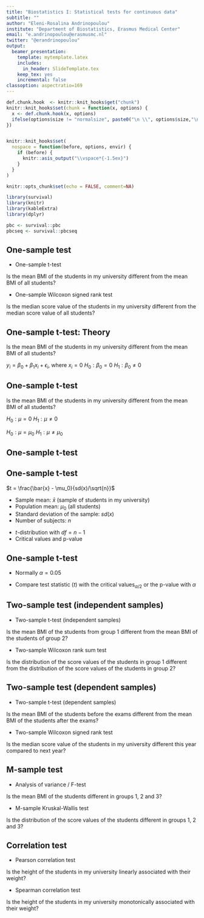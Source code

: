```yaml
---
title: "Biostatistics I: Statistical tests for continuous data"
subtitle: ""
author: "Eleni-Rosalina Andrinopoulou"
institute: "Department of Biostatistics, Erasmus Medical Center"
email: "e.andrinopoulou@erasmusmc.nl"
twitter: "@erandrinopoulou"
output:
  beamer_presentation:
    template: mytemplate.latex
    includes:
      in_header: SlideTemplate.tex
    keep_tex: yes
    incremental: false
classoption: aspectratio=169
---
```


  
```r
def.chunk.hook  <- knitr::knit_hooks$get("chunk")
knitr::knit_hooks$set(chunk = function(x, options) {
  x <- def.chunk.hook(x, options)
  ifelse(options$size != "normalsize", paste0("\n \\", options$size,"\n\n", x, "\n\n \\normalsize"), x)
})


knitr::knit_hooks$set(
  nospace = function(before, options, envir) {
    if (before) {
      knitr::asis_output("\\vspace*{-1.5ex}")
    }
  }
)

knitr::opts_chunk$set(echo = FALSE, comment=NA)

library(survival)
library(knitr)
library(kableExtra)
library(dplyr)

pbc <- survival::pbc
pbcseq <- survival::pbcseq
```



 
## One-sample test 

\blue{Parametric}

* One-sample t-test 

Is the mean BMI of the students in my university different from the
mean BMI of all students?

\blue{Non-parametric}

* One-sample Wilcoxon signed rank test

Is the median score value of the students in my university different from
the median score value of all students?


## One-sample t-test: Theory 

\blue{Scenario} 

Is the mean BMI of the students in my university different from the mean BMI of all students?


\blue{Connection with linear regression}

$y_i = \beta_0 + \beta_1x_i + \epsilon_i$, where $x_i = 0$
\newline\newline
$H_0: \beta_0 = 0$\newline
$H_1: \beta_0 \neq 0$


## One-sample t-test

\blue{Scenario} 

Is the mean BMI of the students in my university different from the mean BMI of all students?


\blue{Alternatively}

$H_0: \mu = 0$\newline
$H_1: \mu \neq 0$

\blue{More general}

$H_0: \mu = \mu_0$\newline
$H_1: \mu \neq \mu_0$



## One-sample t-test 

\begin{tcolorbox}[colback=EMCdark,
                  colframe=EMCdark,
                  width=13cm
                 ]
{\color{white} 
If \textbf{one-tailed}
\newline\newline
Is the mean BMI of the students in my university larger than the mean BMI of all students?\newline
$H_0: \mu = \mu_0$\newline
$H_1: \mu > \mu_0$\newline
\newline
or\newline
\newline
Is the mean BMI of the students in my university smaller than the mean BMI of all students?\newline
$H_0: \mu = \mu_0$\newline
$H_1: \mu < \mu_0$
}
\end{tcolorbox}



## One-sample t-test  

\blue{Test statistic}

$t = \frac{\bar{x} - \mu_0}{sd(x)/\sqrt{n}}$

- Sample mean: $\bar{x}$ (sample of students in my university) 
- Population mean: $\mu_0$ (all students) 
- Standard deviation of the sample: $sd(x)$  
- Number of subjects: $n$ 

\blue{Sampling distribution}

- $t$-distribution with $df = n - 1$ 
- Critical values and p-value



## One-sample t-test

\blue{Type I error}

- Normally $\alpha = 0.05$

\blue{Draw conclusions}

- Compare test statistic ($t$) with the critical values$_{\alpha/2}$ or the p-value with $\alpha$

\begin{tcolorbox}[colback=EMCdark,
                  colframe=EMCdark,
                  width=13cm
                 ]
{\color{white} 

If \textbf{one-tailed}: Compare test statistic with the critical value$_{\alpha}$

}

\end{tcolorbox}




 
## Two-sample test (independent samples)  

\blue{Parametric}

* Two-sample t-test (independent samples) 

Is the mean BMI of the students from group 1 different from the mean
BMI of the students of group 2?

\blue{Non-parametric}

* Two-sample Wilcoxon rank sum test

Is the distribution of the score values of the students in group 1 different
from the distribution of the score values of the students in group 2?

\blue{Connection with linear regression!}




 
## Two-sample test (dependent samples)

\blue{Parametric}

* Two-sample t-test (dependent samples)

Is the mean BMI of the students before the exams different from the
mean BMI of the students after the exams?

\blue{Non-parametric}

* Two-sample Wilcoxon signed rank test

Is the median score value of the students in my university different this
year compared to next year?

\blue{Connection with linear regression!}





 
## M-sample test 

\blue{Parametric}

* Analysis of variance / F-test

Is the mean BMI of the students different in groups 1, 2 and 3?

\blue{Non-parametric}

* M-sample Kruskal-Wallis test

Is the distribution of the score values of the students different in groups
1, 2 and 3?

\blue{Connection with linear regression!}




 
## Correlation test 

\blue{Parametric}

* Pearson correlation test

Is the height of the students in my university linearly associated with
their weight?

\blue{Non-parametric}

* Spearman correlation test

Is the height of the students in my university monotonically associated
with their weight?

\blue{Connection with linear regression!}